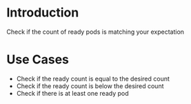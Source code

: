 # Introduction

Check if the count of ready pods is matching your expectation

# Use Cases

 - Check if the ready count is equal to the desired count
 - Check if the ready count is below the desired count
 - Check if there is at least one ready pod